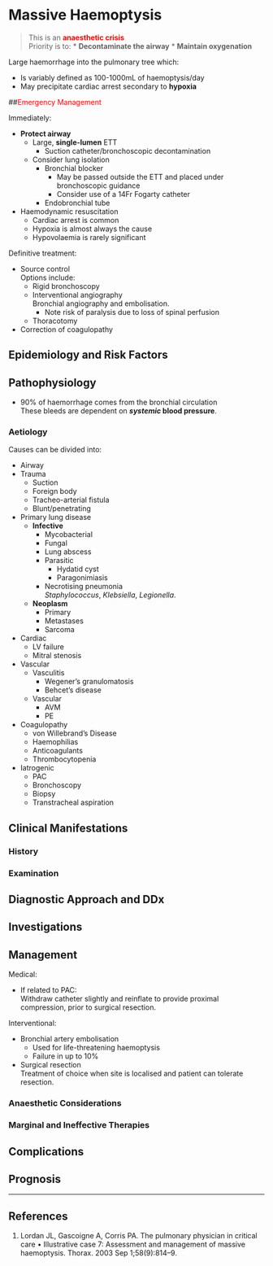 # Massive Haemoptysis


> This is an <span style="color:red">**anaesthetic crisis**</span>\
> Priority is to:
>* **Decontaminate the airway**
>* **Maintain oxygenation**

Large haemorrhage into the pulmonary tree which:

* Is variably defined as 100-1000mL of haemoptysis/day
* May precipitate cardiac arrest secondary to **hypoxia**

##<span style="color:red">Emergency Management</span>

Immediately:

* **Protect airway**
	* Large, **single-lumen** ETT
		* Suction catheter/bronchoscopic decontamination
	* Consider lung isolation
		* Bronchial blocker\
			* May be passed outside the ETT and placed under bronchoscopic guidance
			* Consider use of a 14Fr Fogarty catheter
		* Endobronchial tube
* Haemodynamic resuscitation\
	* Cardiac arrest is common
	* Hypoxia is almost always the cause
	* Hypovolaemia is rarely significant

Definitive treatment:

* Source control\
Options include:
	* Rigid bronchoscopy
	* Interventional angiography\
	Bronchial angiography and embolisation.\
		* Note risk of paralysis due to loss of spinal perfusion
	* Thoracotomy
* Correction of coagulopathy




## Epidemiology and Risk Factors


## Pathophysiology

* 90% of haemorrhage comes from the bronchial circulation\
These bleeds are dependent on ***systemic* blood pressure**.

### Aetiology

Causes can be divided into:

* Airway
* Trauma
	* Suction
	* Foreign body
	* Tracheo-arterial fistula
	* Blunt/penetrating
* Primary lung disease
	* **Infective**
		* Mycobacterial
		* Fungal
		* Lung abscess
		* Parasitic
			* Hydatid cyst
			* Paragonimiasis
		* Necrotising pneumonia\
		*Staphylococcus*, *Klebsiella*, *Legionella*.
	* **Neoplasm**
		* Primary
		* Metastases
		* Sarcoma
* Cardiac
	* LV failure
	* Mitral stenosis
* Vascular
	* Vasculitis
		* Wegener's granulomatosis
		* Behcet's disease 
	* Vascular
		* AVM
		* PE
* Coagulopathy
	* von Willebrand's Disease
	* Haemophilias
	* Anticoagulants
	* Thrombocytopenia
* Iatrogenic
	* PAC
	* Bronchoscopy
	* Biopsy
	* Transtracheal aspiration

## Clinical Manifestations

### History

### Examination

## Diagnostic Approach and DDx

## Investigations

## Management

Medical:

* If related to PAC:\
Withdraw catheter slightly and reinflate to provide proximal compression, prior to surgical resection.

Interventional:

* Bronchial artery embolisation
	* Used for life-threatening haemoptysis
	* Failure in up to 10%
* Surgical resection\
Treatment of choice when site is localised and patient can tolerate resection.

### Anaesthetic Considerations

### Marginal and Ineffective Therapies

## Complications

## Prognosis


---

## References

1. Lordan JL, Gascoigne A, Corris PA. The pulmonary physician in critical care • Illustrative case 7: Assessment and management of massive haemoptysis. Thorax. 2003 Sep 1;58(9):814–9. 
